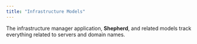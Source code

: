 ```yaml
---
title: "Infrastructure Models"
---
```


The infrastructure manager application, **Shepherd**, and related models track everything related to servers and domain names.

<Frame>
  <img src="../../images/development/image-8.avif" alt=""/>
</Frame>
